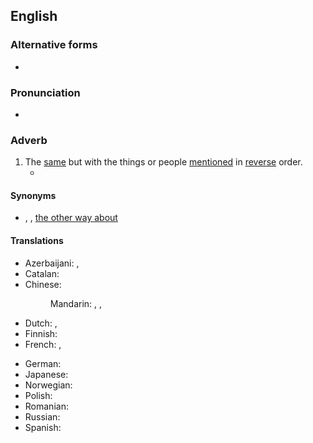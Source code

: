 ==English==

===Alternative forms===
* {{l|en|the other way round}}

===Pronunciation===
* {{audio|en|en-us-the other way around.ogg|Audio (Mid-Atlantic)}}

===Adverb===
{{en-adv|head=the [[other]] [[way]] [[around]]|-}}

# The [[same]] but with the things or people [[mention]]ed in [[reverse]] order.
#* {{quote-text|en|year=1988|author={{w|Michael Crichton}}|title=Sphere|page=185|passage=“After all, he’s speaking our language, not '''the other way around'''.}}

====Synonyms====
* {{l|en|vice versa}}, {{l|en|conversely}}, [[the other way about]]

====Translations====
{{trans-top|same but with things reversed}}
* Azerbaijani: {{t|az|əksinə}}, {{t|az|tərsinə}}
* Catalan: {{t+|ca|a l'inrevés}}
* Chinese:
*: Mandarin: {{t+|cmn|反過來|sc=Hani}}, {{t+|cmn|反过来|tr=fǎnguolái|sc=Hani}}, {{t+|cmn|反之亦然|tr=fǎnzhīyìrán|sc=Hani}}
* Dutch: {{t+|nl|omgekeerd}}, {{t+|nl|andersom}}
* Finnish: {{t+|fi|toisinpäin}}
* French: {{t+|fr|vice versa}}, {{t|fr|dans l'autre sens}}
{{trans-mid}}
* German: {{t+|de|umgekehrt}}
* Japanese: {{t+|ja|逆|tr=ぎゃくに, gyaku ni|alt=逆に|sc=Jpan}}
* Norwegian: {{t|no|andre veien|m}}
* Polish: {{t|pl|na odwrót}}
* Romanian: {{t+|ro|invers}}
* Russian: {{t+|ru|наоборо́т}}
* Spanish: {{t|es|al revés}}
{{trans-bottom}}